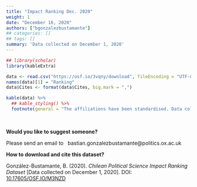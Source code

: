 ```yaml
---
title: "Impact Ranking Dec. 2020"
weight: 1
date: "December 16, 2020"
authors: ["bgonzalezbustamante"]
## categories: []
## tags: []
summary: 'Data collected on December 1, 2020'
---
```


```r
## library(scholar)
library(kableExtra)

data <- read.csv("https://osf.io/3vqny/download", fileEncoding = "UTF-8")
names(data)[1] = "Ranking"
data$Cites <- format(data$Cites, big.mark = ",")

kable(data) %>%
  ## kable_styling() %>%
  footnote(general = "The affiliations have been standardised. Data collected on December 1, 2020.")
```

\

**Would you like to suggest someone?**

Please send an email to <i class="fas fa-envelope"></i> &nbsp; bastian.gonzalezbustamante@politics.ox.ac.uk

**How to download and cite this dataset?**

González-Bustamante, B. (2020). *Chilean Political Science Impact Ranking Dataset* [Data collected on December 1, 2020]. DOI: [10.17605/OSF.IO/M3NZD](http://doi.org/10.17605/OSF.IO/M3NZD)
